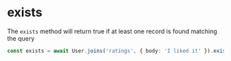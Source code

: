 # exists

The `exists` method will return true if at least one record is found matching the query

```ts
const exists = await User.joins('ratings', { body: 'I liked it' }).exists()
```
